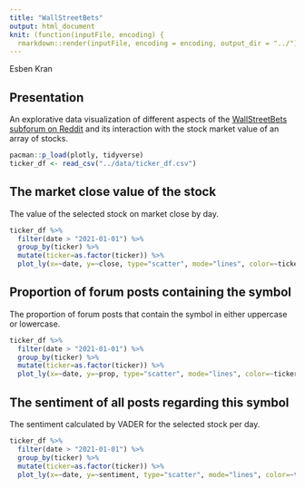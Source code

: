 ---
title: "WallStreetBets"
output: html_document
knit: (function(inputFile, encoding) {
  rmarkdown::render(inputFile, encoding = encoding, output_dir = "../") })
---

Esben Kran

## Presentation

An explorative data visualization of different aspects of the [WallStreetBets subforum on Reddit](https://reddit.com/r/wallstreetbets) and its interaction with the stock market value of an array of stocks.

```{r Read data, echo=FALSE, message=FALSE, warning=FALSE}
pacman::p_load(plotly, tidyverse)
ticker_df <- read_csv("../data/ticker_df.csv")
```

## The market close value of the stock

The value of the selected stock on market close by day.

```{r close, echo=FALSE, message=FALSE, warning=FALSE, fig.height=3, fig.width=8}
ticker_df %>% 
  filter(date > "2021-01-01") %>%
  group_by(ticker) %>%
  mutate(ticker=as.factor(ticker)) %>% 
  plot_ly(x=~date, y=~close, type="scatter", mode="lines", color=~ticker, visible="legendonly")

```

## Proportion of forum posts containing the symbol

The proportion of forum posts that contain the symbol in either uppercase or lowercase.

```{r prop, echo=FALSE, message=FALSE, warning=FALSE, fig.height=3, fig.width=8}
ticker_df %>% 
  filter(date > "2021-01-01") %>%
  group_by(ticker) %>%
  mutate(ticker=as.factor(ticker)) %>% 
  plot_ly(x=~date, y=~prop, type="scatter", mode="lines", color=~ticker, visible="legendonly")

```

## The sentiment of all posts regarding this symbol

The sentiment calculated by VADER for the selected stock per day.

```{r sentiment, echo=FALSE, message=FALSE, warning=FALSE, fig.height=3, fig.width=8}
ticker_df %>% 
  filter(date > "2021-01-01") %>%
  group_by(ticker) %>%
  mutate(ticker=as.factor(ticker)) %>% 
  plot_ly(x=~date, y=~sentiment, type="scatter", mode="lines", color=~ticker, visible="legendonly")

```